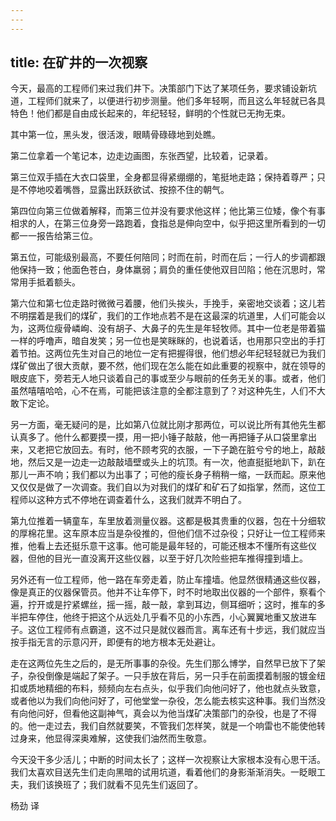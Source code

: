 ```yaml
---
---
---
```

title: 在矿井的一次视察
---




今天，最高的工程师们来过我们井下。决策部门下达了某项任务，要求铺设新坑道，工程师们就来了，以便进行初步测量。他们多年轻啊，而且这么年轻就已各具特色！他们都是自由成长起来的，年纪轻轻，鲜明的个性就已无拘无束。

其中第一位，黑头发，很活泼，眼睛骨碌碌地到处瞧。

第二位拿着一个笔记本，边走边画图，东张西望，比较着，记录着。

第三位双手插在大衣口袋里，全身都显得紧绷绷的，笔挺地走路；保持着尊严；只是不停地咬着嘴唇，显露出跃跃欲试、按捺不住的朝气。

第四位向第三位做着解释，而第三位并没有要求他这样；他比第三位矮，像个有事相求的人，在第三位身旁一路跑着，食指总是伸向空中，似乎把这里所看到的一切都一一报告给第三位。

第五位，可能级别最高，不要任何陪同；时而在前，时而在后；一行人的步调都跟他保持一致；他面色苍白，身体羸弱；肩负的重任使他双目凹陷；他在沉思时，常常用手抵着额头。

第六位和第七位走路时微微弓着腰，他们头挨头，手挽手，亲密地交谈着；这儿若不明摆着是我们的煤矿，我们的工作地点若不是在这最深的坑道里，人们可能会以为，这两位瘦骨嶙峋、没有胡子、大鼻子的先生是年轻牧师。其中一位老是带着猫一样的呼噜声，暗自发笑；另一位也是笑眯眯的，也说着话，也用那只空出的手打着节拍。这两位先生对自己的地位一定有把握得很，他们想必年纪轻轻就已为我们煤矿做出了很大贡献，要不然，他们现在怎么能在如此重要的视察中，就在领导的眼皮底下，旁若无人地只谈着自己的事或至少与眼前的任务无关的事。或者，他们虽然嘻嘻哈哈，心不在焉，可能把该注意的全都注意到了？对这种先生，人们不大敢下定论。

另一方面，毫无疑问的是，比如第八位就比刚才那两位，可以说比所有其他先生都认真多了。他什么都要摸一摸，用一把小锤子敲敲，他一再把锤子从口袋里拿出来，又老把它放回去。有时，他不顾考究的衣服，一下子跪在脏兮兮的地上，敲敲地，然后又是一边走一边敲敲墙壁或头上的坑顶。有一次，他直挺挺地趴下，趴在那儿一声不响；我们都以为出事了；可他的瘦长身子稍稍一缩，一跃而起。原来他又仅仅是做了一次调查。我们自以为对我们的煤矿和矿石了如指掌，然而，这位工程师以这种方式不停地在调查着什么，这我们就弄不明白了。

第九位推着一辆童车，车里放着测量仪器。这都是极其贵重的仪器，包在十分细软的厚棉花里。这车原本应当是杂役推的，但他们信不过杂役；只好让一位工程师来推，他看上去还挺乐意干这事。他可能是最年轻的，可能还根本不懂所有这些仪器，但他的目光一直没离开这些仪器，以至于好几次险些把车推得撞到墙上。

另外还有一位工程师，他一路在车旁走着，防止车撞墙。他显然很精通这些仪器，像是真正的仪器保管员。他并不让车停下，时不时地取出仪器的一个部件，察看个遍，拧开或是拧紧螺丝，摇一摇，敲一敲，拿到耳边，侧耳细听；这时，推车的多半把车停住，他终于把这个从远处几乎看不见的小东西，小心翼翼地重又放进车子。这位工程师有点霸道，这不过只是就仪器而言。离车还有十步远，我们就应当按手指无言的示意闪开，即便有的地方根本无处避让。

走在这两位先生之后的，是无所事事的杂役。先生们那么博学，自然早已放下了架子，杂役倒像是端起了架子。一只手放在背后，另一只手在前面摸着制服的镀金纽扣或质地精细的布料，频频向左右点头，似乎我们向他问好了，他也就点头致意，或者他以为我们向他问好了，可他堂堂一杂役，怎么能去核实这种事。我们当然没有向他问好，但看他这副神气，真会以为他当煤矿决策部门的杂役，也是了不得的。他一走过去，我们自然就要笑，不管我们怎样笑，就是一个响雷也不能使他转过身来，他显得深奥难解，这使我们油然而生敬意。

今天没干多少活儿；中断的时间太长了；这样一次视察让大家根本没有心思干活。我们太喜欢目送先生们走向黑暗的试用坑道，看着他们的身影渐渐消失。一眨眼工夫，我们该换班了；我们就看不见先生们返回了。

杨劲 译